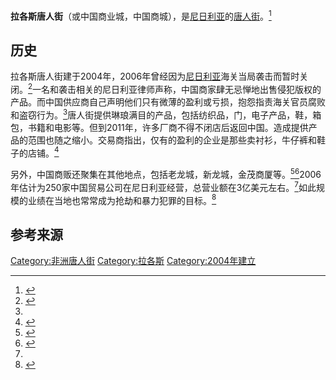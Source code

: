 '''拉各斯唐人街'''（或中国商业城，中国商城），是[[尼日利亚|尼日利亚]]的[[唐人街|唐人街]]。<ref name="NPR20110615">{{citation|url=http://www.npr.org/2011/06/15/137045110/in-nigeria-chinatown-vendors-struggle-for-profits|periodical=NPR|date=2011-06-15|accessdate=2011-10-01|title=In Nigeria, Chinatown Vendors Struggle For Profits|archive-date=2021-01-20|archive-url=https://web.archive.org/web/20210120214756/https://www.npr.org/2011/06/15/137045110/in-nigeria-chinatown-vendors-struggle-for-profits|dead-url=no}}</ref>

== 历史 ==
拉各斯唐人街建于2004年，2006年曾经因为[[尼日利亚|尼日利亚]]海关当局袭击而暂时关闭。<ref>{{citation|url=http://www.accessmylibrary.com/article-1G1-143095014/chinatown-threat-economy-says.html|periodical=Vanguard Nigeria|date=2006-03-09|accessdate=2011-10-01|first=Emmanuel|last=Aziken|title=Chinatown a Threat to Economy, Says Customs Boss}}</ref>一名和袭击相关的尼日利亚律师声称，中国商家肆无忌惮地出售侵犯版权的产品。而中国供应商自己声明他们只有微薄的盈利或亏损，抱怨指责海关官员腐败和盗窃行为。<ref name="NPR20110615"/>唐人街提供琳琅满目的产品，包括纺织品，门，电子产品，鞋，箱包，书籍和电影等。但到2011年，许多厂商不得不闭店后返回中国。造成提供产品的范围也随之缩小。交易商指出，仅有的盈利的企业是那些卖衬衫，牛仔裤和鞋子的店铺。<ref>{{citation|url=http://pmnewsnigeria.com/2011/06/17/china-town-now-ghost-town/|periodical=PM News Nigeria|date=2011-06-17|accessdate=2011-10-01|title=China Town Now Ghost Town|first=Jamiu|last=Yisa|archive-date=2020-10-30|archive-url=https://web.archive.org/web/20201030234339/https://www.pmnewsnigeria.com/2011/06/17/china-town-now-ghost-town/|dead-url=no}}</ref>

另外，中国商贩还聚集在其他地点，包括老龙城，新龙城，金茂商厦等。<ref>{{citation|url=http://www.medo.com.sg/content.php?id=82&lang=1&u=ae1a5|periodical=Medo Publishing|title=The 'Dragon City' of Nigeria|year=2010|accessdate=2011-10-01|deadurl=yes|archiveurl=https://web.archive.org/web/20120425020134/http://www.medo.com.sg/content.php?id=82&lang=1&u=ae1a5|archivedate=2012-04-25}}</ref><ref name="IBDaily">{{citation|url=http://old.ibdaily.com.cn/index.php/default_index/news_detail/132735|title=中国民营企业在尼发展状况|date=2006-07-17|accessdate=2011-10-01|periodical=International Business Daily}}{{dead link|date=2017年12月 |bot=InternetArchiveBot |fix-attempted=yes }}</ref>2006年估计为250家中国贸易公司在尼日利亚经营，总营业额在3亿美元左右。<ref name="IBDaily"/>如此规模的业绩在当地也常常成为抢劫和暴力犯罪的目标。<ref>{{citation|url=http://news.xinhuanet.com/overseas/2011-05/05/c_121380905.htm|date=2011-05-05|accessdate=2011-10-01|title=尼日利亚华人亲历骚乱恐怖 最忧"骚乱后遗症"|periodical=Xinhua News|archive-date=2016-03-04|archive-url=https://web.archive.org/web/20160304134606/http://news.xinhuanet.com/overseas/2011-05/05/c_121380905.htm|dead-url=no}}</ref>

==参考来源==
<references/>

{{唐人街}}
{{Authority control}}
[[Category:非洲唐人街|Category:非洲唐人街]]
[[Category:拉各斯|Category:拉各斯]]
[[Category:2004年建立|Category:2004年建立]]